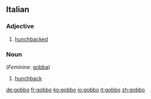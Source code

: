 ==Italian==

===Adjective===
{{it-adj|gobb}}

# [[hunchbacked]]

===Noun===
{{it-noun|gobb|m|o|i}} (''Feminine'': [[gobba]])

# [[hunchback]]

[[de:gobbo]]
[[fr:gobbo]]
[[ko:gobbo]]
[[io:gobbo]]
[[it:gobbo]]
[[zh:gobbo]]